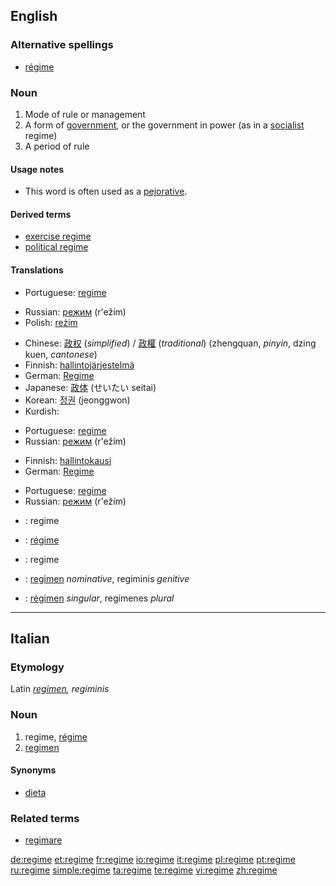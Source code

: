 {{see|Regime}}
==English==
{{wikipedia}}

===Alternative spellings===
* [[régime]]

===Noun===
{{en-noun}}

# Mode of rule or management
# A form of [[government]], or the government in power (as in a [[socialist]] regime)
# A period of rule

====Usage notes====
* This word is often used as a [[pejorative]].

====Derived terms====
* [[exercise regime]]
* [[political regime]]

====Translations====
{{trans-top|mode of rule or management}}
* Portuguese: [[regime]] {{m}}
{{trans-mid}}
* Russian: [[режим]] (r'ežím) {{m}}
* Polish: [[reżim]] {{m}}
{{trans-bottom}}

{{trans-top|form of government}}
* Chinese: [[政权]] (''simplified'') / [[政權]] (''traditional'') (zhengquan, ''pinyin'', dzing kuen, ''cantonese'')
* Finnish: [[hallintojärjestelmä]]
* German: [[Regime]] {{n}}
* Japanese: [[政体]] (せいたい seitai)
* Korean: [[정권]] (jeonggwon)
* Kurdish: {{KUchar|[[ڕژێم]]}}
{{trans-mid}}
* Portuguese: [[regime]] {{m}}
* Russian: [[режим]] (r'ežím) {{m}}
{{trans-bottom}}

{{trans-top|period of rule}}
* Finnish: [[hallintokausi]]
* German: [[Regime]] {{n}}
{{trans-mid}}
* Portuguese: [[regime]] {{m}}
* Russian: [[режим]] (r'ežím) {{m}}
{{trans-bottom}}

{{checktrans-top}}
* {{ttbc|Dutch}}: regime
* {{ttbc|French}}: [[régime]]
* {{ttbc|Italian}}: regime
{{trans-mid}}
* {{ttbc|Latin}}: [[regimen]] ''nominative'', regiminis ''genitive''
* {{ttbc|Spanish}}: [[régimen]] ''singular'', regímenes ''plural''
{{trans-bottom}}

----

==Italian==

===Etymology===
Latin ''[[regimen]], regiminis''

===Noun===
{{it-noun|regim|m|e|i}}

# regime, [[régime]]
# [[regimen]]

====Synonyms====
*[[dieta]]

===Related terms===
*[[regimare]]

[[de:regime]]
[[et:regime]]
[[fr:regime]]
[[io:regime]]
[[it:regime]]
[[pl:regime]]
[[pt:regime]]
[[ru:regime]]
[[simple:regime]]
[[ta:regime]]
[[te:regime]]
[[vi:regime]]
[[zh:regime]]